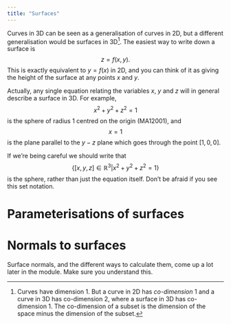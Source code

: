 ```yaml
---
title: "Surfaces"
---
```


::: {.hidden}
 \newcommand{\v}[1]{{\mathbf{#1}}}
:::

Curves in 3D can be seen as a generalisation of curves in 2D, but a different generalisation would be surfaces in 3D^[Curves have dimension 1. But a curve in 2D has _co-dimension_ 1 and a curve in 3D has co-dimension 2, where a surface in 3D has co-dimension 1. The co-dimension of a subset is the dimension of the space minus the dimension of the subset.]. The easiest way to write down a surface is
$$
z = f(x,y).
$$
This is exactly equivalent to $y=f(x)$ in 2D, and you can think of it as giving the height of the surface at any points $x$ and $y$.

Actually, any single equation relating the variables $x$, $y$ and $z$ will in general describe a surface in 3D.
For example,
$$
x^2 + y^2 + z^2 = 1
$$
is the sphere of radius 1 centred on the origin (MA12001), and
$$
x = 1
$$
is the plane parallel to the $y-z$ plane which goes through the point $[1,0,0]$.

:::{.callout-note}
If we're being careful we should write that
$$
\{ [x,y,z]\in\mathbb{R}^3 | x^2 + y^2 + z^2 = 1\}
$$
is the sphere, rather than just the equation itself. Don't be afraid if you see this set notation.
:::

# Parameterisations of surfaces


# Normals to surfaces

:::{.callout-important}
Surface normals, and the different ways to calculate them, come up a lot later in the module. Make sure you understand this.
:::